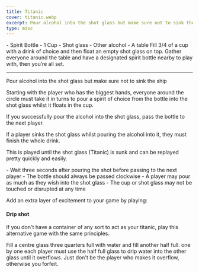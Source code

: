 ```yaml
---
title: Titanic
cover: titanic.webp
excerpt: Pour alcohol into the shot glass but make sure not to sink the ship
type: misc
---
```


<GameHero
  cover="/BeerGoggleGames/images/titanic.webp"
  alt="Titanic"
/>

<GameSection title="Equipment" icon="/BeerGoggleGames/images/liquor.webp">
-   Spirit Bottle
-   1 Cup
-   Shot glass
-   Other alcohol
-   A table
</GameSection>

<GameSection title="Setup" icon="/BeerGoggleGames/images/settings.webp">
Fill 3/4 of a cup with a drink of choice and then float an empty shot glass on top. Gather everyone around the table and have a designated spirit bottle nearby to play with, then you’re all set.

* * *
</GameSection>

<GameSection title="Aim of the Game" icon="/BeerGoggleGames/images/target.webp">
<p>Pour alcohol into the shot glass but make sure not to sink the ship</p>
</GameSection>

<GameSection title="How to Play" icon="/BeerGoggleGames/images/question.webp">
Starting with the player who has the biggest hands, everyone around the circle must take it in turns to pour a spirit of choice from the bottle into the shot glass whilst it floats in the cup.

If you successfully pour the alcohol into the shot glass, pass the bottle to the next player.

If a player sinks the shot glass whilst pouring the alcohol into it, they must finish the whole drink.

This is played until the shot glass (Titanic) is sunk and can be replayed pretty quickly and easily.
</GameSection>

<GameSection title="Rules" icon="/BeerGoggleGames/images/rules.webp">
-   Wait three seconds after pouring the shot before passing to the next player
-   The bottle should always be passed clockwise
-   A player may pour as much as they wish into the shot glass
-   The cup or shot glass may not be touched or disrupted at any time
</GameSection>

<GameSection title="Special Edition" icon="/BeerGoggleGames/images/special.webp">

<p>Add an extra layer of excitement to your game by playing:</p>

<h4>Drip shot</h4>

If you don't have a container of any sort to act as your titanic, play this alternative game with the same principles.

Fill a centre glass three quarters full with water and fill another half full. one by one each player must use the half full glass to drip water into the other glass until it overflows. Just don't be the player who makes it overflow, otherwise you forfeit.
</GameSection>

<ShareButtons title="Titanic" />

<FeedbackCard>
</FeedbackCard>
